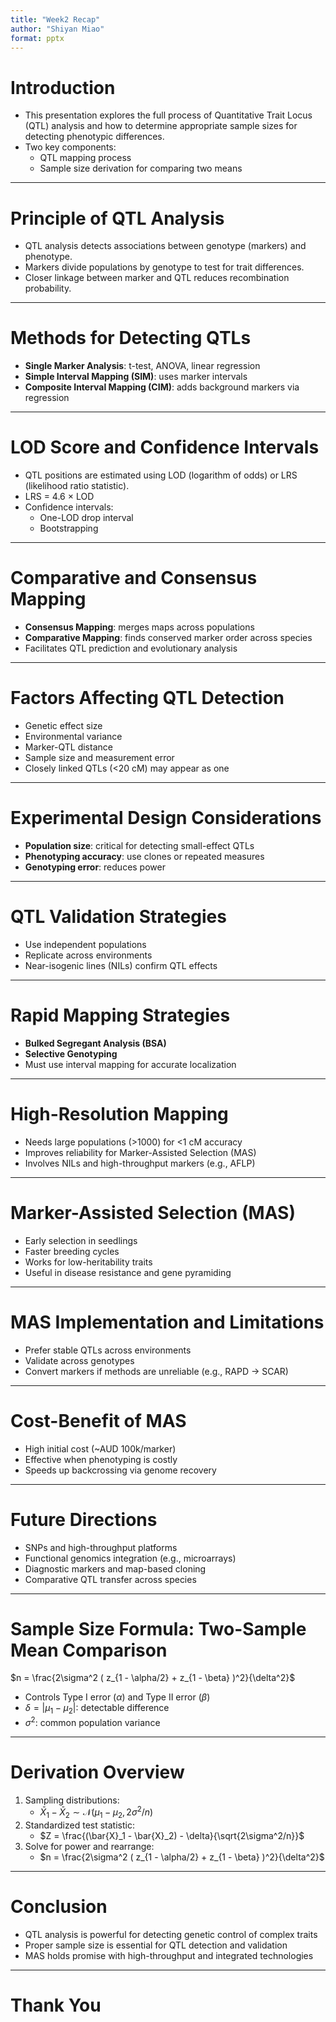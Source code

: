 ```yaml
---
title: "Week2 Recap"
author: "Shiyan Miao"
format: pptx
---
```


# Introduction

-   This presentation explores the full process of Quantitative Trait Locus (QTL) analysis and how to determine appropriate sample sizes for detecting phenotypic differences.
-   Two key components:
    -   QTL mapping process
    -   Sample size derivation for comparing two means

------------------------------------------------------------------------

# Principle of QTL Analysis

-   QTL analysis detects associations between genotype (markers) and phenotype.
-   Markers divide populations by genotype to test for trait differences.
-   Closer linkage between marker and QTL reduces recombination probability.

------------------------------------------------------------------------

# Methods for Detecting QTLs

-   **Single Marker Analysis**: t-test, ANOVA, linear regression
-   **Simple Interval Mapping (SIM)**: uses marker intervals
-   **Composite Interval Mapping (CIM)**: adds background markers via regression

------------------------------------------------------------------------

# LOD Score and Confidence Intervals

-   QTL positions are estimated using LOD (logarithm of odds) or LRS (likelihood ratio statistic).
-   LRS = 4.6 × LOD
-   Confidence intervals:
    -   One-LOD drop interval
    -   Bootstrapping

------------------------------------------------------------------------

# Comparative and Consensus Mapping

-   **Consensus Mapping**: merges maps across populations
-   **Comparative Mapping**: finds conserved marker order across species
-   Facilitates QTL prediction and evolutionary analysis

------------------------------------------------------------------------

# Factors Affecting QTL Detection

-   Genetic effect size
-   Environmental variance
-   Marker-QTL distance
-   Sample size and measurement error
-   Closely linked QTLs (\<20 cM) may appear as one

------------------------------------------------------------------------

# Experimental Design Considerations

-   **Population size**: critical for detecting small-effect QTLs
-   **Phenotyping accuracy**: use clones or repeated measures
-   **Genotyping error**: reduces power

------------------------------------------------------------------------

# QTL Validation Strategies

-   Use independent populations
-   Replicate across environments
-   Near-isogenic lines (NILs) confirm QTL effects

------------------------------------------------------------------------

# Rapid Mapping Strategies

-   **Bulked Segregant Analysis (BSA)**
-   **Selective Genotyping**
-   Must use interval mapping for accurate localization

------------------------------------------------------------------------

# High-Resolution Mapping

-   Needs large populations (\>1000) for \<1 cM accuracy
-   Improves reliability for Marker-Assisted Selection (MAS)
-   Involves NILs and high-throughput markers (e.g., AFLP)

------------------------------------------------------------------------

# Marker-Assisted Selection (MAS)

-   Early selection in seedlings
-   Faster breeding cycles
-   Works for low-heritability traits
-   Useful in disease resistance and gene pyramiding

------------------------------------------------------------------------

# MAS Implementation and Limitations

-   Prefer stable QTLs across environments
-   Validate across genotypes
-   Convert markers if methods are unreliable (e.g., RAPD → SCAR)

------------------------------------------------------------------------

# Cost-Benefit of MAS

-   High initial cost (\~AUD 100k/marker)
-   Effective when phenotyping is costly
-   Speeds up backcrossing via genome recovery

------------------------------------------------------------------------

# Future Directions

-   SNPs and high-throughput platforms
-   Functional genomics integration (e.g., microarrays)
-   Diagnostic markers and map-based cloning
-   Comparative QTL transfer across species

------------------------------------------------------------------------

# Sample Size Formula: Two-Sample Mean Comparison

$n = \frac{2\sigma^2 ( z_{1 - \alpha/2} + z_{1 - \beta} )^2}{\delta^2}$

-   Controls Type I error ($\alpha$) and Type II error ($\beta$)
-   $\delta = |\mu_1 - \mu_2|$: detectable difference
-   $\sigma^2$: common population variance

------------------------------------------------------------------------

# Derivation Overview

1.  Sampling distributions:
    -   $\bar{X}_1 - \bar{X}_2 \sim \mathcal{N}(\mu_1 - \mu_2, 2\sigma^2/n)$
2.  Standardized test statistic:
    -   $Z = \frac{(\bar{X}_1 - \bar{X}_2) - \delta}{\sqrt{2\sigma^2/n}}$
3.  Solve for power and rearrange:
    -   $n = \frac{2\sigma^2 ( z_{1 - \alpha/2} + z_{1 - \beta} )^2}{\delta^2}$

------------------------------------------------------------------------

# Conclusion

-   QTL analysis is powerful for detecting genetic control of complex traits
-   Proper sample size is essential for QTL detection and validation
-   MAS holds promise with high-throughput and integrated technologies

------------------------------------------------------------------------

# Thank You
